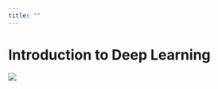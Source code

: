 ```yaml
---
title: ""
---
```


# Introduction to Deep Learning

![](https://speakerdeck.com/vidyasagarbhargava/introduction-to-deep-learning)